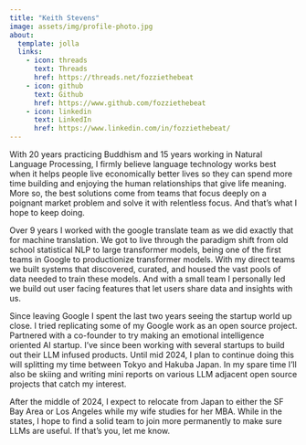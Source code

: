 ```yaml
---
title: "Keith Stevens"
image: assets/img/profile-photo.jpg 
about:
  template: jolla
  links:
    - icon: threads
      text: Threads
      href: https://threads.net/fozziethebeat
    - icon: github 
      text: Github
      href: https://www.github.com/fozziethebeat
    - icon: linkedin
      text: LinkedIn
      href: https://www.linkedin.com/in/fozziethebeat/
---
```


With 20 years practicing Buddhism and 15 years working in Natural Language
Processing, I firmly believe language technology works best when it helps
people live economically better lives so they can spend more time building and
enjoying the human relationships that give life meaning.  More so, the best
solutions come from teams that focus deeply on a poignant market problem and
solve it with relentless focus.  And that’s what I hope to keep doing.

Over 9 years I worked with the google translate team as we did exactly that for
machine translation.  We got to live through the paradigm shift from old school
statistical NLP to large transformer models, being one of the first teams in
Google to productionize transformer models.  With my direct teams we built
systems that discovered, curated, and housed the vast pools of data needed to
train these models.  And with a small team I personally led we build out user
facing features that let users share data and insights with us.

Since leaving Google I spent the last two years seeing the startup world up
close.  I tried replicating some of my Google work as an open source project.
Partnered with a co-founder to try  making an emotional intelligence oriented
AI startup.  I’ve since been working with several startups to build out their
LLM infused products.  Until mid 2024, I plan to continue doing this will
splitting my time between Tokyo and Hakuba Japan.  In my spare time I'll also
be skiing and writing mini reports on various LLM adjacent open source projects
that catch my interest.

After the middle of 2024, I expect to relocate from Japan to either the SF Bay
Area or Los Angeles while my wife studies for her MBA.  While in the states, I
hope to find a solid team to join more permanently to make sure LLMs are
useful.  If that's you, let me know.
